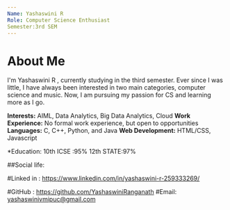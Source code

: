```yaml
--- 
Name: Yashaswini R
Role: Computer Science Enthusiast 
Semester:3rd SEM
--- 
```

# About Me 
I'm Yashaswini R , currently studying in the third semester. Ever since I was little, I have always been interested in two main categories, computer science and music. Now, I am pursuing my passion for CS and learning more as I go.

**Interests:** AIML, Data Analytics, Big Data Analytics, Cloud
**Work Experience:** No formal work experience, but open to opportunities
**Languages:** C, C++, Python, and Java
**Web Development:** HTML/CSS, Javascript

*Education:
10th ICSE :95%
12th STATE:97%

##Social life:

#Linked in : https://www.linkedin.com/in/yashaswini-r-259333269/

#GitHub : https://github.com/YashaswiniRanganath
#Email: yashaswinivmipuc@gmail.com